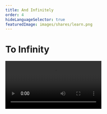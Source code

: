 ```yaml
---
title: And Infinitely
order: 4
hideLanguageSelector: true
featuredImage: images/shares/learn.png
---
```


# To Infinity 

<Video src="https://www.youtube-nocookie.com/embed/qdIP6HilbWE" />

# And Beyond

Dr. Carse wrote [**Finite and Infinite Games: A Vision of Life as Play and Possibility**](ttps://books.google.com.ph/books/about/Finite_and_Infinite_Games.html?id=ObLBJ_w2ZlcC&printsec=frontcover&source=kp_read_button&redir_esc=y#v=onepage&q&f=false) in 1986, years before blockchains and the internet. This is a feature common to much of the work you will find in Kernel: it is both timely and timeless. It addresses the pertinent issues of the day, but it does so with such insight and wit that the conclusions which can be drawn from it apply across our shared histories.

It would seem that, works which **play with time** are more likely to become timeless than those which attempt to transcend it. As [Ornette Coleman said](https://pleasekillme.com/ornette-coleman/), 

> The real truth, the real church is coming to the human being. Ain’t nothing in this world gonna get in your way ‘cause you can’t see it or talk to it. All you can do is experience it. Eternity is not a word, it’s an existence.

Play is ultimately embodied, contextual, and personal. It's only when you're having the time of your life that you can invite others into the kind of game that is worth continuing indefinitely.

Dr. Carse’s book starts with:

> There are at least two kinds of games. One could be called finite, the other infinite. A finite game is played for the purpose of winning, an infinite game for the purpose of continuing the play.

Most of us frame the games we play as finite. Finite games include goals such as reaching the top of leaderboards, becoming the top grossing game on the app store, becoming the most funded gitcoin grant, getting some percentage of market share, becoming the next Uber / AirBnb / Amazon.

Dr. Carse's work aligns marvellously with the kind of thinking we would like to cultivate with Kernel fellows. In particular, one point in the book harks back to [language](/learn/module-7/no-paradigm) and [meaningful conversations](/conversation):

> the rules of an infinite game [...] are like the grammar of a living language, where those of a finite game are like the rules of debate. In the former case we observe rules as a way of continuing discourse with each other; in the latter we observe rules as a way of bringing the speech of another person to an end.

This idea of continued discourse, or play, can be found underneath everything we do at Kernel. We do not spurn rules or convention; we just contextualise them appropriately. Rules are not followed as a means of gaining control or power, and we do not care whose turn it is next. Rules exist in order to continue playing [increasingly principled games](/learn/module-6/) with one another, always in the light of the shared understanding that any rule, any boundary, is [just a convention](https://www.youtube.com/watch?v=LwLP62fL83k&t=622s), inviting ever more creative, dramatic kinds of play.

> Inasmuch as a finite game is intended for conclusion, inasmuch as its roles are scripted and performed for an audience, we shall refer to finite play as *theatrical*. Although script and plot do not seem to be written in advance, we are always able to look back at the path followed to victory and say of the winners that they certainly knew how to act and what to say. Inasmuch as infinite players avoid any outcome whatsoever, keeping the future open, making all scripts useless, we shall refer to infinite play as *dramatic*.

# The Powerless Protocols

> The less effective [the Church] is as a power, the more effective she can be as a celebrant of the mystery.

This quote is taken from an Ivan Illich essay called _The Powerless Church_, which you can find on page 42 of [this pdf](https://download.tuxfamily.org/openmathdep/history/Celebration_of_Awareness-Illich.pdf). The core idea is simple: if we are to play ongoing, dramatic games with each other on principle, then we need to question the idea that possession of property can or should be translated into power over another human being. Or in Dr. Carse’s words:

> Power is a feature only of finite games. It is not dramatic but theatrical. How then do infinite players contend with power? Infinite play is always dramatic; its outcome is endlessly open [...] Infinite players look forward, not to a victory in which the past will achieve a timeless meaning, but toward ongoing play in which the past will require **constant reinterpretation**.

This insight matches one from David Wengrow and David Graeber's book [_The Dawn of Everything_](/conversation/hospitality/#violating-care), where they describe in detail more than one culture in which it simply wasn't possible to exercise power based on material possession. Such societies found the European notion of property - and the way it led people to behave without generosity - to be barbaric anathema, which they self-consciously rejected. The Europeans were a people rich in property, but poor in relationship and in time, and totally lacking freedom. 

A way to reinvigorate these lost freedoms is through the kinds of social experiments more readily accessible to us in the realm of ritual play. However, there is a critical element from Dr. Carse's work which is difficult to imagine "in production":

> The rules of an infinite game must change in the course of play. The rules are changed when the players of an infinite game agree that the play is imperiled by a finite outcome — that is, by the victory of some players and the defeat of others. The rules of an infinite game are changed to prevent anyone from winning the game and to bring as many persons as possible into the play.

Any rule you create simultaneously creates an incentive for a player to manipulate it. So, if you create rules for who wins and loses–that is, if you create a reward-oriented hierarchy–then, inevitably, people will try to bend the rules to make sure they win and others lose. However, if the rules you design only specify how they may be kept from becoming exclusionary and changed to ensure the game keeps going, then the most likely outcome of any manipulation is greater inclusivity and more robust ongoingness. We call such rules “[credibly neutral](https://nakamoto.com/credible-neutrality/)”.

There is some historical precedent for this in the world of blockchains: just look at the DAO hard fork, or any of [Bitcoin's own forks](https://en.wikipedia.org/wiki/List_of_bitcoin_forks#Unintended_hard_forks). However, the narrative around these has so far revolved around pseudo-permanence, rather than play.

**Play is not a trivial activity. Play is fundamental. Permanence is actually the naive idea in a world premised on transience.**

Don't be fooled by any promises of permanence, or the power that possessions seem to afford you. Play with all your heart and you will become like Alobar from Tom Robbins' epic novel, _Jitterbug Perfume_:

> Have you forgotten? Are you to be an individual, a trespasser in territory no-one else has had the wit or nerve to explore, or just another troublesome mosquito to be swatted by the authorities? You’re no longer a king or a warrior, remember, but something new […] who can guess what benefits may result from a new life wholly led?

All of this can be summed up in a very simple idea that is very difficult to imagine implementing (though it is worth every bit of effort you're able to put into it):

> Finite players play within boundaries; infinite players play with boundaries.

Dr. Carse's book, **Finite and Infinite Games**, ends succinctly with:

> There is but one infinite game.

Open-ended, and left to our interpretation. Is infinity singular?

# Remembrance

We dedicate this module to the intergalactic memory of [Dr. James P. Carse](https://web.archive.org/web/20201031025635/https://www.legacy.com/obituaries/recorder/obituary.aspx?pid=196925994). In remembering this giant on whose shoulders we stand, we quote both his own work and another deep influence of ours, James Baldwin:

> [Gardening](/learn/module-4/the-garden/#growing-hope) is not outcome-oriented. A successful harvest is not the end of a gardener's existence, but only a phase of it. As any gardener knows, the vitality of a garden does not end with a harvest. It simply takes another form. Gardens do not die in the winter but quietly prepare for another season.

> For nothing is fixed,  
forever, forever, forever,  
it is not fixed;  
the earth is always shifting,  
the light is always changing,  
the sea does not cease to grind down rock.  
Generations do not cease to be born,  
and we are responsible to them  
because we are the only witnesses they have.  
The sea rises, the light fails,  
lovers cling to each other,  
and children cling to us.  
The moment we cease to hold each other,  
the moment we break faith with one another,  
the sea engulfs us and the light goes out.

# Recordings

<Video src="https://www.youtube-nocookie.com/embed/c9xomtkU0jM" />

# A Game Each guild

<List>

<Link to="https://store.steampowered.com/app/1070710/Kind_Words_lo_fi_chill_beats_to_write_to/">

**Kind Words**

A game that epitomizes giving. Write anonymous notes about what currently troubles you, and receive heartwarming letters of support in response from real people all over the world. **Use your words to lift others and be lifted in return.**

<Image src="/images/gaming-img/ScrollingRequests.gif" alt="Kind Words" />
<Image src="/images/gaming-img/WriteLetter.gif" alt="Kind Words" />

</Link>

</List>